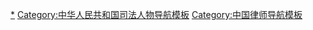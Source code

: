 [[Category:中华人民共和国律师|*]]
[[Category:中华人民共和国司法人物导航模板|Category:中华人民共和国司法人物导航模板]]
[[Category:中国律师导航模板|Category:中国律师导航模板]]